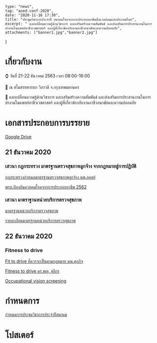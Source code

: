 
	type: "news",
	tag: "aoed-conf-2020",
	date: "2020-11-16 17:30",
	title: "ประชุมวิชาการประจำปี สมาคมโรคจากการประกอบอาชีพสิ่งแวดล้อมแห่งประเทศไทย",
	excerpt: " แลกเปลี่ยนความรู้ด้านวิชาการ และเสริมสร้างความสัมพันธ์ และส่งเสริมการประสานงานในการทำงานในแพทย์อาชีวเวชศาสตร์ และผู้ที่เกี่ยวข้องกับงานอาชีวอนามัยและความปลอดภัย",
	attachments: ["banner1.jpg","banner2.jpg"]
}

# เกี่ยวกับงาน

⌚ วันที่ 21-22 ธันวาคม 2563 เวลา 08:00-16:00 

🏢 ณ สโมสรทหารบก วิภาวดี จ.กรุงเทพมหานคร

🎯 แลกเปลี่ยนความรู้ด้านวิชาการ และเสริมสร้างความสัมพันธ์ และส่งเสริมการประสานงานในการทำงานในแพทย์อาชีวเวชศาสตร์ และผู้ที่เกี่ยวข้องกับงานอาชีวอนามัยและความปลอดภัย 

# เอกสารประกอบการบรรยาย
[Google Drive](https://drive.google.com/drive/u/0/folders/1Pk4qoKiprli8xrWR25-f4PZUeCfiIyCq)
## 21 ธันวาคม 2020
### เสวนา กฎกระทรวง มาตรฐานตรวจสุขภาพลูกจ้าง จากกฎหมายสู่การปฏิบัติ
[กฎกระทรวงกำหนดมาตรฐานตรวจสุขภาพลูกจ้าง นพ.อดุลย์](</news/2020/november/aoed-conf/21/กฎกระทรวงกำหนดมาตรฐานตรวจสุขภาพลูกจ้าง (นพ.อดุลย์).pdf>)

[พรบ.ป้องกันควบคุมโรคจากการประกอบอาชีพ 2562](</news/2020/november/aoed-conf/21/พรบ.ป้องกันควบคุมโรคจากการประกอบอาชีพ62.PDF>)


### เสวนา มาตราฐานหน่วยบริการตรวจสุขภาพ
[มาตรฐานหน่วยบริการตรวจสุขภาพ](</news/2020/november/aoed-conf/21/มาตรฐานหน่วยบริการตรวจสุขภาพ 2020.pptx>)

[รายละเอียดมาตรฐานหน่วยบริการตรวจสุขภาพ](</news/2020/november/aoed-conf/21/รายละเอียดมาตรฐานหน่วยบริการตรวจสุขภาพ 2020.pdf>)

## 22 ธันวาคม 2020
### Fitness to drive
[Fit to drive ที่ควรจะเป็นตามกฎหมาย นพ.ศุภกิจ](</news/2020/november/aoed-conf/22/Fit to drive ที่ควรจะเป็นตามกฎหมาย Rev1.2.pdf>)

[Fitness to drive ดร.พญ. ชุลีกร](</news/2020/november/aoed-conf/22/Fitness to drive Dr. Chuleekorn.pdf>)

[Occupational vision screening](</news/2020/november/aoed-conf/22/2020_09_30 Occupational vision screening.pdf>)

# กำหนดการ

[กำหนดการประชุมวิชาการประจำปีสมาคม](</news/2020/november/aoed-conf/กำหนดการประชุมวิชาการประจำปีสมาคมฯ 21-22 ธค 63.pdf>)

# โปสเตอร์
<GatsbyImage image={props.images[1].childImageSharp.gatsbyImageData} alt="poster" />